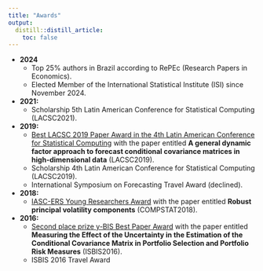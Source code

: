 ```yaml
---
title: "Awards"
output:
  distill::distill_article:
    toc: false
---
```



- **2024**
  -   Top 25\% authors in Brazil according to RePEc (Research Papers in Economics).
  -   Elected Member of the International Statistical Institute (ISI) since November 2024.
- **2021:** 
  -   Scholarship 5th Latin American Conference for Statistical Computing (LACSC2021).
- **2019:** 
  -   [Best LACSC 2019 Paper Award in the 4th Latin American Conference for Statistical Computing](https://iasc-isi.org/2019/06/27/best-lacsc-2019-paper-award/) with the paper entitled **A general dynamic factor approach to forecast conditional covariance matrices in high-dimensional data** (LACSC2019).
  -   Scholarship 4th Latin American Conference for Statistical Computing (LACSC2019).
  -   International Symposium on Forecasting Travel Award (declined).
- **2018:** 
  -   [IASC-ERS Young Researchers Award](https://iasc-isi.org/2019/06/27/iasc-ers-young-researchers-award-2018-at-compstat-2018/) with the paper entitled  **Robust principal volatility components** (COMPSTAT2018). 
- **2016:** 
  -   [Second place prize y-BIS Best Paper Award](https://www.ime.unicamp.br/destaques/carlos-trucios-maza-recebe-premio-asaniss-best-bis-paper-awards-2016) with the paper entitled **Measuring the Effect of the Uncertainty in the Estimation of the Conditional Covariance Matrix in Portfolio Selection and Portfolio Risk Measures** (ISBIS2016).
  -   ISBIS 2016 Travel Award



